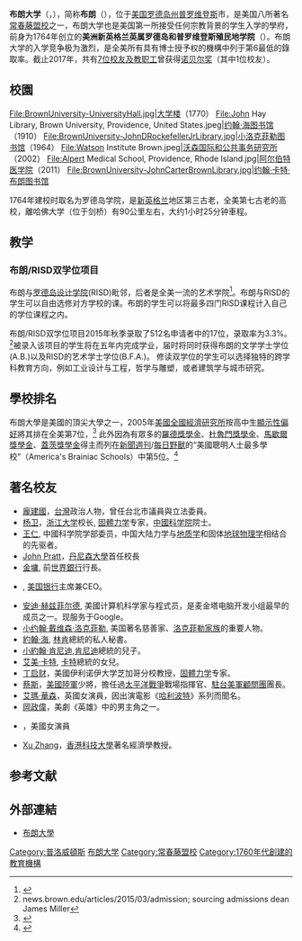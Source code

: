 {{noteTA
|G1=教育與研究
}}
{{Infobox university
|name = 布朗大学
|native_name = Brown University
|latin_name = {{lang|la|''Universitas Brunensis''}}<small>{{lang|zh|（[[拉丁語|拉丁名稱]]）}}</small>
|SealImage = BrownU-CoA.svg
|image=Alumnae Hall, Brown University.jpg
|image_size = 330px
|caption = 布朗大學校徽
|motto = {{lang-la|In Deo Speramus}}（In God We Hope，我们寄望于上帝）<ref>{{cite web|url=http://www.brown.edu/Administration/Admission/gettoknowus/factsandfigures.html|title=Brown University Admission Facts and Figures|publisher=Brown University|accessdate=2014-10-08|archive-date=2012-07-08|archive-url=https://web.archive.org/web/20120708053600/http://www.brown.edu/Administration/admission/gettoknowus/factsandfigures.html|dead-url=no}}</ref>
|established = 1764年（美洲新英格兰英属罗德岛和普罗维登斯殖民地学院）<br>
1805年（布朗大学）
|type = [[私立大學|私立大學]]
|endowment = $35億（2017）<ref>{{cite web |url=https://news.brown.edu/articles/2017/10/endowment |title=With a 13.4 percent return, Brown University’s endowment grows to $3.5 billion |access-date=2017-11-03 |archive-date=2019-06-05 |archive-url=https://web.archive.org/web/20190605091652/https://news.brown.edu/articles/2017/10/endowment |dead-url=no }}</ref>
|chancellor = Thomas J. Tisch
|president = Christina Hull Paxson
|provost=Vicki Leigh Colvin
|calendar=Semester
|faculty=736（全職）<ref>{{cite web |url=http://www.brown.edu/about/facts/faculty-and-employees |title=Faculty and Employees |access-date=2015-04-06 |archive-date=2019-01-30 |archive-url=https://web.archive.org/web/20190130011254/https://www.brown.edu/about/facts/faculty-and-employees |dead-url=no }}</ref>
|students=8,619<ref name="BrownFacts">{{cite web|url=http://www.brown.edu/about/facts|title=Facts about Brown University|publisher=Brown University|date=November 2013|accessdate=2014-09-29|archive-date=2019-02-07|archive-url=https://web.archive.org/web/20190207040632/https://www.brown.edu/about/facts|dead-url=no}}</ref>
|undergrad=6,182
|postgrad=1,974
|city=[[普罗维登斯_(罗德岛州)|普罗维登斯]]
|state=[[羅得島州|羅得島州]]
|country={{USA}}
|coor={{Coord|41.8262|-71.4032|region:US_type:edu|display=inline,title}}
|campus=都市，{{convert|143|acre}}
|free_label=校報
|free=《{{tsl|en|Brown Daily Herald|布朗每日先驱报}}》
|sports=38 varsity teams
|athletics=[[NCAA_Division_I|NCAA Division I]] – [[常春藤盟校|Ivy League]], {{tsl|en|ECAC Hockey||ECAC Hockey}}, {{tsl|en|Eastern Association of Rowing Colleges||EARC}}/{{tsl|en|Eastern Association of Women's Rowing Colleges||EAWRC}}
|nickname=Brown Bears
|mascot=Bruno the [[棕熊|Bear]]
|logo=[[File:Brown_University_logo.svg|250px]]
|colors= 深褐、深紅和白色 {{Colorbox|#321414}}{{Colorbox|#C41E3A}} {{Colorbox|#FFFFFF}}
|affiliations={{unbulleted list
|[[美洲大學協會|AAU]]
|[[大学研究协会|URA]]
|{{tsl|en|National Association of Independent Colleges and Universities||NAICU}}
|568集團}}
|website={{URL|brown.edu}}
}}

'''布朗大学'''（{{lang-en|Brown University}}，{{lang-la|Universitas Brunensis}}），简称'''布朗'''（{{lang-en|Brown}}），位于[[美国|美国]][[罗德岛州|罗德岛州]][[普罗维登斯_(罗德岛州)|普罗维登斯]]市，是美国八所著名[[常春藤盟校|常春藤盟校]]之一，布朗大学也是美国第一所接受任何宗教背景的学生入学的學府，前身为1764年创立的'''美洲新英格兰英属罗德岛和普罗维登斯殖民地学院'''（{{lang-en|College in the English Colony of Rhode Island and Providence Plantations, In New England, In America}}）。布朗大学的入学竞争极为激烈，是全美所有具有博士授予权的機構中列于第6最低的錄取率。截止2017年，共有[[各大學諾貝爾獎得主列表|7位校友及教职工]]曾获得[[诺贝尔奖|诺贝尔奖]]（其中1位校友）。

== 校園 ==
<gallery>
File:BrownUniversity-UniversityHall.jpg|[[大学楼_(布朗大学)|大学楼]]（1770）
File:John Hay Library, Brown University, Providence, United States.jpeg|[[约翰·海图书馆|约翰·海图书馆]]（1910）
File:BrownUniversity-JohnDRockefellerJrLibrary.jpg|[[小洛克菲勒图书馆|小洛克菲勒图书馆]]（1964）
File:Watson Institute Brown.jpeg|[[沃森国际和公共事务研究所|沃森国际和公共事务研究所]]（2002）
File:Alpert Medical School, Providence, Rhode Island.jpg|[[阿尔伯特医学院|阿尔伯特医学院]]（2011）
File:BrownUniversity-JohnCarterBrownLibrary.jpg|[[约翰·卡特·布朗图书馆|约翰·卡特·布朗图书馆]]
</gallery>
1764年建校时取名为罗德岛学院，是[[新英格兰|新英格兰]]地区第三古老，全美第七古老的高校，離哈佛大学（位于剑桥）有90公里左右，大约1小时25分钟車程。

== 教学 ==

=== 布朗/RISD双学位项目 ===
布朗与[[罗德岛设计学院|罗德岛设计学院]](RISD)毗邻，后者是全美一流的艺术学院<ref>{{cite web|title=RISD Ranks #1 for Fine Arts Grad Programs|url=http://www.risd.edu/About/News/RISD_Ranks_1.aspx|accessdate=2015-03-09|date=2011-03-15|deadurl=yes|archiveurl=https://web.archive.org/web/20150727031422/http://www.risd.edu/about/news/risd_ranks_1.aspx|archivedate=2015年7月27日}}</ref>。布朗与RISD的学生可以自由选修对方学校的课。布朗的学生可以将最多四门RISD课程计入自己的学位课程之内。

布朗/RISD双学位项目2015年秋季录取了512名申请者中的17位，录取率为3.3%。<ref name="ReferenceC">news.brown.edu/articles/2015/03/admission; sourcing admissions dean James Miller</ref>被录入该项目的学生将在五年内完成学业，届时将同时获得布朗的文学学士学位(A.B.)以及RISD的艺术学士学位(B.F.A.)。
修读双学位的学生可以选择独特的跨学科教育方向，例如工业设计与工程，哲学与雕塑，或者建筑学与城市研究。

== 學校排名 ==
{{Infobox US university ranking
| ARWU_NU = 42–56
| USNWR_NU = 14
| USNWR_W = 102
| THE_N = 5
| Forbes = 7
| QS_W = 60
| THE_W = 61
| ARWU_W = 101–150
| Wamo_NU = 37
}}
布朗大學是美國的頂尖大學之一，2005年[[美國全國經濟研究所|美國全國經濟研究所]]按高中生[[顯示性偏好|顯示性偏好]]將其排在全美第7位，<ref>{{cite web |url=http://papers.ssrn.com/sol3/papers.cfm?abstract_id=601105 |title=SSRN-A Revealed Preference Ranking of U.S. Colleges and Universities by Christopher Avery, Mark Glickman, Caroline Hoxby, Andrew Metrick |publisher=Papers.ssrn.com |accessdate=2010-02-22 |archive-date=2015-10-17 |archive-url=https://web.archive.org/web/20151017145723/http://papers.ssrn.com/sol3/papers.cfm?abstract_id=601105 |dead-url=no }}</ref> 此外因為有眾多的[[羅德獎學金|羅德獎學金]]、[[杜魯門獎學金|杜魯門獎學金]]、[[馬歇爾獎學金|馬歇爾獎學金]]、[[蓋茨獎學金|蓋茨獎學金]]得主而列在[[新聞週刊|新聞週刊]]/[[每日野獸|每日野獸]]的“美國聰明人士最多學校”（America's Brainiac Schools）中第5位。<ref>{{cite web|title=America's Brainiac Colleges|url=http://www.thedailybeast.com/newsweek/features/college-rankings/2011/brainiacs.all.html|publisher=The Daily Beast|accessdate=2012-01-28|archive-url=https://archive.is/20120919152303/www.thedailybeast.com/newsweek/features/college-rankings/2011/brainiacs.all.html|archive-date=2012-09-19|dead-url=yes}}</ref>

== 著名校友 ==
* [[龐建國|龐建國]]，[[中華民國|台灣]]政治人物，曾任台北市議員與立法委員。
* [[杨卫|杨卫]]，[[浙江大学|浙江大学]]校长, [[固體力学|固體力学]]专家，[[中國科学院|中國科学院]]院士。
* [[王仁_(消歧义)|王仁]], 中國科学院学部委员，中国大陆力学与[[地质学|地质学]]和固体[[地球物理学|地球物理学]]相结合的先驱者。
* [[John_Pratt|John Pratt]]，[[丹尼森大學|丹尼森大學]]首任校長
* [[金墉|金墉]], 前[[世界銀行|世界銀行]]行長。
* {{tsl|en|Brian Moynihan||Brian Moynihan}}, [[美国银行|美国银行]]主席兼CEO。
* [[安迪·赫兹菲尔德|安迪·赫兹菲尔德]], 美國计算机科学家与程式员，是麦金塔电脑开发小组最早的成员之一。现服务于Google。
* [[小约翰·戴维森·洛克菲勒|小约翰·戴维森·洛克菲勒]], 美国著名慈善家、[[洛克菲勒家族|洛克菲勒家族]]的重要人物。
* [[約翰·海|約翰·海]], [[林肯|林肯]]總統的私人秘書。
* [[小約翰‧肯尼迪|小約翰‧肯尼迪]],[[肯尼迪|肯尼迪]]總統的兒子。
* [[艾美·卡特|艾美·卡特]], [[卡特|卡特]]總統的女兒。
* [[丁启财|丁启财]]，美國伊利诺伊大学芝加哥分校教授，[[固體力学|固體力学]]专家。
* [[蔡斯_(美國陸軍將領)|蔡斯]]，[[美國陸軍|美國陸軍]]少將，擔任過[[太平洋戰爭|太平洋戰爭]]戰場指揮官、[[美軍顧問團_(中華民國)|駐台美軍顧問團]]團長。
* [[艾瑪·華森|艾瑪·華森]]，英國女演員，因出演電影《[[哈利波特|哈利波特]]》系列而聞名。
* [[岡政偉|岡政偉]]，美劇《英雄》中的男主角之一。
* {{tsl|en|Lorraine Nicholson||Lorraine Nicholson}}，美國女演員
* [[Xu_Zhang|Xu Zhang]]，[[香港科技大學|香港科技大學]]著名經濟學教授。

==参考文献==
{{reflist|30em}}

== 外部連結 ==
{{Commons category|Brown University}}
* [http://www.brown.edu/ 布朗大學] {{Wayback|url=http://www.brown.edu/ |date=20100304043122 }}
{{殖民地學院}}
{{羅德島州的學院和大學}}
{{美國大學協會}}
{{Ivy League}}

{{Authority control}}
{{DEFAULTSORT:Brown University}}
[[Category:普洛威頓斯|Category:普洛威頓斯]]
[[Category:布朗大学|]]
[[Category:常春藤盟校|Category:常春藤盟校]]
[[Category:1760年代創建的教育機構|Category:1760年代創建的教育機構]]